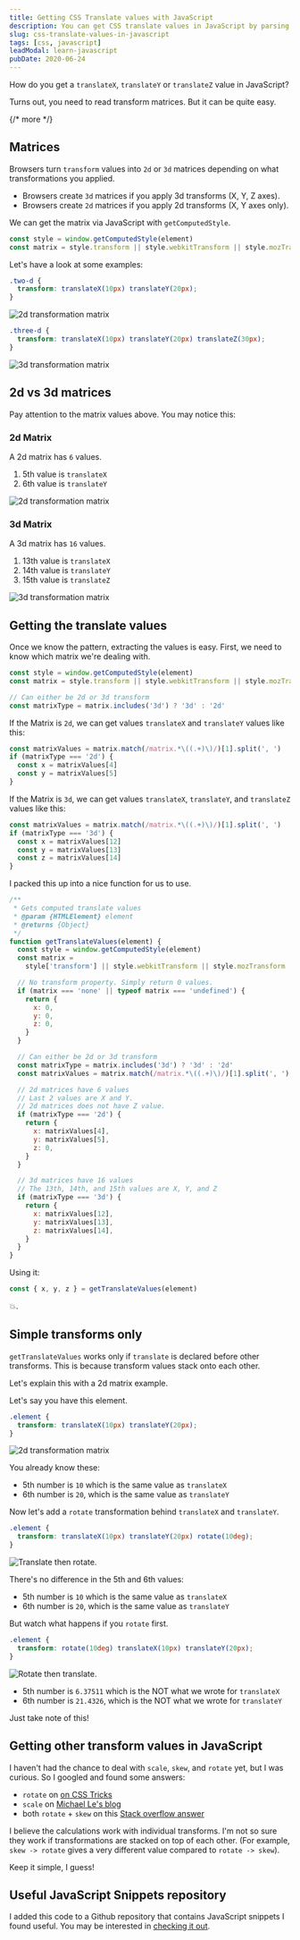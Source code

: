 ```yaml
---
title: Getting CSS Translate values with JavaScript
description: You can get CSS translate values in JavaScript by parsing 2d and 3d matrices. Here's how to do it, and what you should watch out for
slug: css-translate-values-in-javascript
tags: [css, javascript]
leadModal: learn-javascript
pubDate: 2020-06-24
---
```


How do you get a `translateX`, `translateY` or `translateZ` value in JavaScript?

Turns out, you need to read transform matrices. But it can be quite easy.

{/* more */}

## Matrices

Browsers turn `transform` values into `2d` or `3d` matrices depending on what transformations you applied.

- Browsers create `3d` matrices if you apply 3d transforms (X, Y, Z axes).
- Browsers create `2d` matrices if you apply 2d transforms (X, Y axes only).

We can get the matrix via JavaScript with `getComputedStyle`.

```js
const style = window.getComputedStyle(element)
const matrix = style.transform || style.webkitTransform || style.mozTransform
```

Let's have a look at some examples:

```css
.two-d {
  transform: translateX(10px) translateY(20px);
}
```

<Image
  src="/assets/2020/translate-in-javascript/two-d.png"
  alt="2d transformation matrix"
/>

```css
.three-d {
  transform: translateX(10px) translateY(20px) translateZ(30px);
}
```

<Image
  src="/assets/2020/translate-in-javascript/three-d.png"
  alt="3d transformation matrix"
/>

## 2d vs 3d matrices

Pay attention to the matrix values above. You may notice this:

### 2d Matrix

A 2d matrix has `6` values.

1. 5th value is `translateX`
2. 6th value is `translateY`

<Image
  src="/assets/2020/translate-in-javascript/two-d.png"
  alt="2d transformation matrix"
/>

### 3d Matrix

A 3d matrix has `16` values.

1. 13th value is `translateX`
2. 14th value is `translateY`
3. 15th value is `translateZ`

<Image
  src="/assets/2020/translate-in-javascript/three-d.png"
  alt="3d transformation matrix"
/>

## Getting the translate values

Once we know the pattern, extracting the values is easy. First, we need to know which matrix we're dealing with.

```js
const style = window.getComputedStyle(element)
const matrix = style.transform || style.webkitTransform || style.mozTransform

// Can either be 2d or 3d transform
const matrixType = matrix.includes('3d') ? '3d' : '2d'
```

If the Matrix is `2d`, we can get values `translateX` and `translateY` values like this:

```js
const matrixValues = matrix.match(/matrix.*\((.+)\)/)[1].split(', ')
if (matrixType === '2d') {
  const x = matrixValues[4]
  const y = matrixValues[5]
}
```

If the Matrix is `3d`, we can get values `translateX`, `translateY`, and `translateZ` values like this:

```js
const matrixValues = matrix.match(/matrix.*\((.+)\)/)[1].split(', ')
if (matrixType === '3d') {
  const x = matrixValues[12]
  const y = matrixValues[13]
  const z = matrixValues[14]
}
```

I packed this up into a nice function for us to use.

```js
/**
 * Gets computed translate values
 * @param {HTMLElement} element
 * @returns {Object}
 */
function getTranslateValues(element) {
  const style = window.getComputedStyle(element)
  const matrix =
    style['transform'] || style.webkitTransform || style.mozTransform

  // No transform property. Simply return 0 values.
  if (matrix === 'none' || typeof matrix === 'undefined') {
    return {
      x: 0,
      y: 0,
      z: 0,
    }
  }

  // Can either be 2d or 3d transform
  const matrixType = matrix.includes('3d') ? '3d' : '2d'
  const matrixValues = matrix.match(/matrix.*\((.+)\)/)[1].split(', ')

  // 2d matrices have 6 values
  // Last 2 values are X and Y.
  // 2d matrices does not have Z value.
  if (matrixType === '2d') {
    return {
      x: matrixValues[4],
      y: matrixValues[5],
      z: 0,
    }
  }

  // 3d matrices have 16 values
  // The 13th, 14th, and 15th values are X, Y, and Z
  if (matrixType === '3d') {
    return {
      x: matrixValues[12],
      y: matrixValues[13],
      z: matrixValues[14],
    }
  }
}
```

Using it:

```js
const { x, y, z } = getTranslateValues(element)
```

💥.

## Simple transforms only

`getTranslateValues` works only if `translate` is declared before other transforms. This is because transform values stack onto each other.

Let's explain this with a 2d matrix example.

Let's say you have this element.

```css
.element {
  transform: translateX(10px) translateY(20px);
}
```

<Image
  src="/assets/2020/translate-in-javascript/two-d.png"
  alt="2d transformation matrix"
/>

You already know these:

- 5th number is `10` which is the same value as `translateX`
- 6th number is `20`, which is the same value as `translateY`

Now let's add a `rotate` transformation behind `translateX` and `translateY`.

```css
.element {
  transform: translateX(10px) translateY(20px) rotate(10deg);
}
```

<Image
  src="/assets/2020/translate-in-javascript/translate-rotate.png"
  alt="Translate then rotate."
/>

There's no difference in the 5th and 6th values:

- 5th number is `10` which is the same value as `translateX`
- 6th number is `20`, which is the same value as `translateY`

But watch what happens if you `rotate` first.

```css
.element {
  transform: rotate(10deg) translateX(10px) translateY(20px);
}
```

<Image
  src="/assets/2020/translate-in-javascript/rotate-translate.png"
  alt="Rotate then translate."
/>

- 5th number is `6.37511` which is the NOT what we wrote for `translateX`
- 6th number is `21.4326`, which is the NOT what we wrote for `translateY`

Just take note of this!

## Getting other transform values in JavaScript

I haven't had the chance to deal with `scale`, `skew`, and `rotate` yet, but I was curious. So I googled and found some answers:

- `rotate` on [on CSS Tricks][1]
- `scale` on [Michael Le's blog][2]
- both `rotate` + `skew` on this [Stack overflow answer][3]

I believe the calculations work with individual transforms. I'm not so sure they work if transformations are stacked on top of each other. (For example, `skew -> rotate` gives a very different value compared to `rotate -> skew`).

Keep it simple, I guess!

## Useful JavaScript Snippets repository

I added this code to a Github repository that contains JavaScript snippets I found useful. You may be interested in [checking it out][4].

[1]: https://css-tricks.com/get-value-of-css-rotation-through-javascript/ 'Get Value of CSS Rotation through JavaScript'
[2]: https://www.michael1e.com/get-scale-value-css-javascript/ 'Get Scale Value of CSS Transformation through Javascript'
[3]: https://stackoverflow.com/questions/5107134/find-the-rotation-and-skew-of-a-matrix-transformation 'Find the Rotation and Skew of a Matrix transformation'
[4]: https://github.com/zellwk/useful-js-snippets 'Useful JavaScript snippets'
